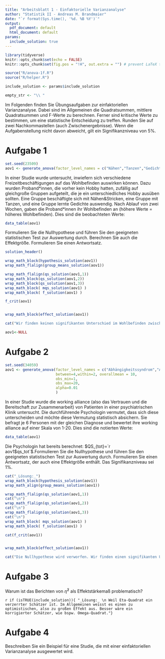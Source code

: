 ```yaml
---
title: "Arbeitsblatt 1 - Einfaktorielle Varianzanalyse"
author: "Statistik II - Andreas M. Brandmaier"
date: "`r format(Sys.time(), '%d. %B %Y')`"
output:
  pdf_document: default
  html_document: default
params:
  include_solution: true
---
```


```r
library(tidyverse)
knitr::opts_chunk$set(echo = FALSE)
knitr::opts_chunk$set(fig.pos = "!H", out.extra = "") # prevent LaTeX tables from floating

source("R/anova-1f.R")
source("R/helper.R")

include_solution <- params$include_solution

empty_str <- "\\ "
```

Im Folgenden finden Sie Übungsaufgaben zur einfaktoriellen Varianzanalyse. Dabei sind im Allgemeinen die Quadratsummen, mittlere Quadratsummen und F-Werte zu berechnen. Ferner sind kritische Werte zu bestimmen, um eine statistische Entscheidung zu treffen. Runden Sie auf zwei Nachkommastellen (auch Zwischenergebnisse). Wenn die Aufgabenstellung nicht davon abweicht, gilt ein Signifikanzniveau von $5\%$.

# Aufgabe 1

```r
set.seed(23509)
aov1 <- generate_anova(factor_level_names = c("Nähen","Tanzen","Gedichte"), within = 3, between=3, obs_round = 1)
```

In einer Studie wurde untersucht, inwiefern sich verschiedene Freizeitbeschäftigungen auf das Wohlbefinden auswirken können. Dazu wurden Proband\*innen, die vorher kein Hobby hatten, zufällig auf gleichgroße Gruppen aufgeteilt, die je ein unterschiedliches Hobby ausüben sollten. Eine Gruppe beschäftigte sich mit Nähen&Stricken, eine Gruppe mit Tanzen, und eine Gruppe lernte Gedichte auswendig. Nach Ablauf von zwei Wochen, gaben die Proband\*innen ihr Wohlbefinden an (höhere Werte = höheres Wohlbefinden). Dies sind die beobachteten Werte:

```r
data_table(aov1)
```

Formulieren Sie die Nullhypothese und führen Sie den geeigneten statistischen Test zur Auswertung durch. Berechnen Sie auch die Effektgröße. Formulieren Sie einen Antwortsatz.


```r
solution_header()

wrap_math_block(hypothesis_solution(aov1))
wrap_math_flalign(group_means_solution(aov1))

wrap_math_flalign(qs_solution(aov1,1))
wrap_math_block(qs_solution(aov1,2))
wrap_math_block(qs_solution(aov1,3))
wrap_math_block( mqs_solution(aov1) ) 
wrap_math_block( f_solution(aov1) )

f_crit(aov1)


wrap_math_block(effect_solution(aov1))

cat("Wir finden keinen signifikanten Unterschied im Wohlbefinden zwischen den Gruppen.")
```

```r
aov1<-NULL
```

# Aufgabe 2

```r
set.seed(34059)
aov1 <- generate_anova(factor_level_names = c("Abhängigkeitssyndrom","Angststörung","Depressive Episode","Persönlichkeitsstörung"),num.facs = 4, num.obs.per.fac = 7,obs_round = 0, 
                       between=4,within=2, overallmean = 10,
                       obs_min=1,
                       obs_max=20,
                       alpha=0.01
                       )
```


In einer Studie wurde die working alliance (also das Vertrauen und die Bereitschaft zur Zusammenarbeit) von Patienten in einer psychiatrischen Klinik untersucht. Die durchführende Psychologin vermutet, dass sich diese unterscheiden und möchte diese Vermutung statistisch absichern. Sie befragt je 6 Personen mit der gleichen Diagnose und bewertet ihre working
alliance auf einer Skala von 1-20. Dies sind die notierten Werte:

```r
data_table(aov1)
```

Die Psychologin hat bereits berechnet: $QS_{tot}=`r aov1$qs_tot`$.Formulieren Sie die Nullhypothese und führen Sie den geeigneten statistischen Test zur Auswertung durch. Formulieren Sie einen Antwortsatz, der auch eine Effektgröße enthält. Das Signifikanzniveau sei 1%.

```r
cat("_Lösung:_")
wrap_math_block(hypothesis_solution(aov1))
wrap_math_align(group_means_solution(aov1))

wrap_math_flalign(qs_solution(aov1,1))
cat("\n")
wrap_math_flalign(qs_solution(aov1,2))
cat("\n")
wrap_math_flalign(qs_solution(aov1,3))
cat("\n")
wrap_math_block( mqs_solution(aov1) )
wrap_math_block( f_solution(aov1) )

cat(f_crit(aov1))


wrap_math_block(effect_solution(aov1))

cat("Die Nullhypothese wird verworfen. Wir finden einen signifikanten Unterschied in der _working alliance_ zwischen den Diagnosen.")
```


# Aufgabe 3

Warum ist das Berichten von $\hat{\eta}^2$ als Effektstärkemaß problematisch?

`r if (isTRUE(include_solution)){ "_Lösung:_ \n Weil Eta-Quadrat ein verzerrter Schätzer ist. Im Allgemeinen weisst es einen zu optimistischen, also zu großen Effekt aus. Besser wäre ein korrigierter Schätzer, wie bspw. Omega-Quadrat."} `


# Aufgabe 4

Beschreiben Sie ein Beispiel für eine Studie, die mit einer einfaktoriellen Varianzanalyse ausgewertet wird. 